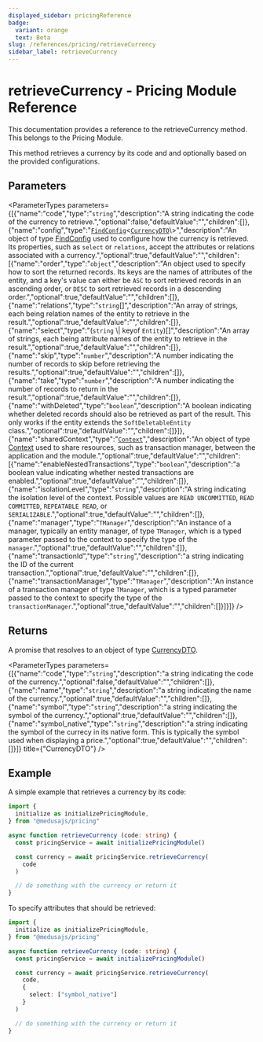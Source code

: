 ```yaml
---
displayed_sidebar: pricingReference
badge:
  variant: orange
  text: Beta
slug: /references/pricing/retrieveCurrency
sidebar_label: retrieveCurrency
---
```



# retrieveCurrency - Pricing Module Reference

This documentation provides a reference to the retrieveCurrency method. This belongs to the Pricing Module.

This method retrieves a currency by its code and and optionally based on the provided configurations.

## Parameters

<ParameterTypes parameters={[{"name":"code","type":"`string`","description":"A string indicating the code of the currency to retrieve.","optional":false,"defaultValue":"","children":[]},{"name":"config","type":"[`FindConfig`](../../interfaces/FindConfig.mdx)<[`CurrencyDTO`](../../interfaces/CurrencyDTO.mdx)\\>","description":"An object of type [FindConfig](../../interfaces/FindConfig.mdx) used to configure how the currency is retrieved. Its properties, such as `select` or `relations`, accept the attributes or relations associated with a currency.","optional":true,"defaultValue":"","children":[{"name":"order","type":"`object`","description":"An object used to specify how to sort the returned records. Its keys are the names of attributes of the entity, and a key's value can either be `ASC` to sort retrieved records in an ascending order, or `DESC` to sort retrieved records in a descending order.","optional":true,"defaultValue":"","children":[]},{"name":"relations","type":"`string`[]","description":"An array of strings, each being relation names of the entity to retrieve in the result.","optional":true,"defaultValue":"","children":[]},{"name":"select","type":"(`string` \\| keyof `Entity`)[]","description":"An array of strings, each being attribute names of the entity to retrieve in the result.","optional":true,"defaultValue":"","children":[]},{"name":"skip","type":"`number`","description":"A number indicating the number of records to skip before retrieving the results.","optional":true,"defaultValue":"","children":[]},{"name":"take","type":"`number`","description":"A number indicating the number of records to return in the result.","optional":true,"defaultValue":"","children":[]},{"name":"withDeleted","type":"`boolean`","description":"A boolean indicating whether deleted records should also be retrieved as part of the result. This only works if the entity extends the `SoftDeletableEntity` class.","optional":true,"defaultValue":"","children":[]}]},{"name":"sharedContext","type":"[`Context`](../../interfaces/Context.mdx)","description":"An object of type [Context](../../interfaces/Context.mdx) used to share resources, such as transaction manager, between the application and the module.","optional":true,"defaultValue":"","children":[{"name":"enableNestedTransactions","type":"`boolean`","description":"a boolean value indicating whether nested transactions are enabled.","optional":true,"defaultValue":"","children":[]},{"name":"isolationLevel","type":"`string`","description":"A string indicating the isolation level of the context. Possible values are `READ UNCOMMITTED`, `READ COMMITTED`, `REPEATABLE READ`, or `SERIALIZABLE`.","optional":true,"defaultValue":"","children":[]},{"name":"manager","type":"`TManager`","description":"An instance of a manager, typically an entity manager, of type `TManager`, which is a typed parameter passed to the context to specify the type of the `manager`.","optional":true,"defaultValue":"","children":[]},{"name":"transactionId","type":"`string`","description":"a string indicating the ID of the current transaction.","optional":true,"defaultValue":"","children":[]},{"name":"transactionManager","type":"`TManager`","description":"An instance of a transaction manager of type `TManager`, which is a typed parameter passed to the context to specify the type of the `transactionManager`.","optional":true,"defaultValue":"","children":[]}]}]} />

## Returns

A promise that resolves to an object of type [CurrencyDTO](../../interfaces/CurrencyDTO.mdx).

<ParameterTypes parameters={[{"name":"code","type":"`string`","description":"a string indicating the code of the currency.","optional":false,"defaultValue":"","children":[]},{"name":"name","type":"`string`","description":"a string indicating the name of the currency.","optional":true,"defaultValue":"","children":[]},{"name":"symbol","type":"`string`","description":"a string indicating the symbol of the currency.","optional":true,"defaultValue":"","children":[]},{"name":"symbol_native","type":"`string`","description":"a string indicating the symbol of the currecy in its native form. This is typically the symbol used when displaying a price.","optional":true,"defaultValue":"","children":[]}]} title={"CurrencyDTO"} />

## Example

A simple example that retrieves a currency by its code:

```ts
import { 
  initialize as initializePricingModule,
} from "@medusajs/pricing"

async function retrieveCurrency (code: string) {
  const pricingService = await initializePricingModule()

  const currency = await pricingService.retrieveCurrency(
    code
  )

  // do something with the currency or return it
}
```

To specify attributes that should be retrieved:

```ts
import { 
  initialize as initializePricingModule,
} from "@medusajs/pricing"

async function retrieveCurrency (code: string) {
  const pricingService = await initializePricingModule()

  const currency = await pricingService.retrieveCurrency(
    code,
    {
      select: ["symbol_native"]
    }
  )

  // do something with the currency or return it
}
```
